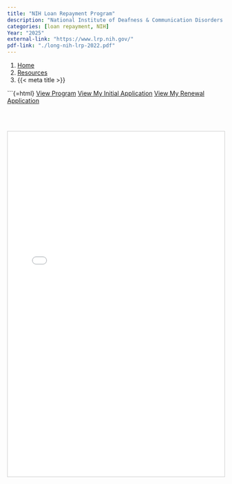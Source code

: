 ```yaml
---
title: "NIH Loan Repayment Program"
description: "National Institute of Deafness & Communication Disorders (NIDCD)"
categories: [loan repayment, NIH]
Year: "2025"
external-link: "https://www.lrp.nih.gov/"
pdf-link: "./long-nih-lrp-2022.pdf"
---
```



```{=html}
<nav aria-label="breadcrumb">
  <ol class="breadcrumb">
    <li class="breadcrumb-item"><a href="../../index.html">Home</a></li>
    <li class="breadcrumb-item"><a href="../../sciresources.html">Resources</a></li>
    <li class="breadcrumb-item active" aria-current="page">{{< meta title >}}</li>
  </ol>
</nav>
```


```{=html}
<a class="btn btn-primary" href="https://www.lrp.nih.gov/" target="_blank" rel="noopener noreferrer">View Program</a>
<a class="btn btn-secondary" href="./long-nih-lrp-2022.pdf" target="_blank" rel="noopener noreferrer">View My Initial Application</a>
<a class="btn btn-secondary" href="./long-nih-lrp-2025.pdf" target="_blank" rel="noopener noreferrer">View My Renewal Application</a>

<br><br>

<iframe src="./long-nih-lrp-2025.pdf" 
        width="100%" 
        height="800px" 
        style="border: 1px solid #ccc;">
</iframe>